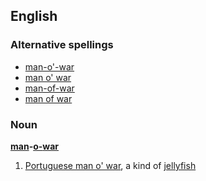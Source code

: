 ==English==

===Alternative spellings===
*[[man-o'-war]]
*[[man o' war]]
*[[man-of-war]]
*[[man of war]]

===Noun===
'''[[man]]-[[o-]][[war]]'''

# [[Portuguese man o' war]], a kind of [[jellyfish]]